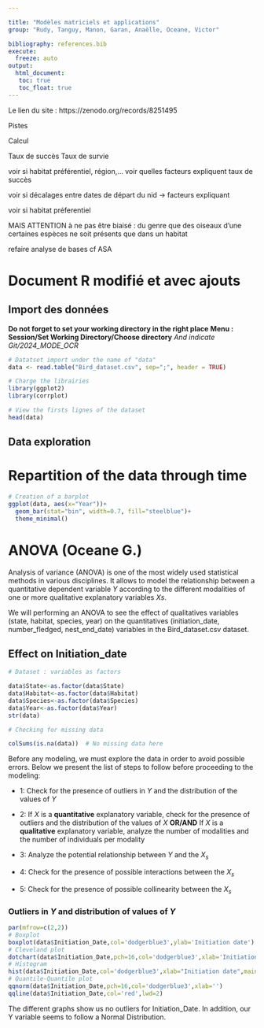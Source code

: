 ```yaml
---

title: "Modèles matriciels et applications"
group: "Rudy, Tanguy, Manon, Garan, Anaëlle, Oceane, Victor" 

bibliography: references.bib
execute: 
  freeze: auto
output: 
  html_document:
   toc: true
   toc_float: true
---
```


Le lien du site : https://zenodo.org/records/8251495 


Pistes 

Calcul 

Taux de succès 
Taux de survie

voir si habitat préférentiel, région,…
voir quelles facteurs expliquent taux de succès

voir si décalages entre dates de départ du nid -> facteurs expliquant 

voir si habitat préferentiel 

MAIS ATTENTION à ne pas être biaisé : du genre que des oiseaux d’une certaines espèces ne soit présents que dans un habitat

refaire analyse de bases cf ASA 

# Document R modifié et avec ajouts

## Import des données

**Do not forget to set your working directory in the right place**
**Menu : Session/Set Working Directory/Choose directory**
*And indicate Git/2024_MODE_OCR*


```r
# Datatset import under the name of "data"
data <- read.table("Bird_dataset.csv", sep=";", header = TRUE)
```

```r
# Charge the librairies
library(ggplot2)
library(corrplot)
```

```r
# View the firsts lignes of the dataset
head(data)
```
## Data exploration
# Repartition of the data through time

```r
# Creation of a barplot
ggplot(data, aes(x="Year"))+
  geom_bar(stat="bin", width=0.7, fill="steelblue")+
  theme_minimal()
```



# ANOVA (Oceane  G.)


Analysis of variance (ANOVA) is one of the most widely used statistical methods in various disciplines. It allows to model the relationship between a quantitative dependent variable $Y$ according to the different modalities of one or more qualitative explanatory variables $Xs$.

We will performing an ANOVA to see the effect of qualitatives variables (state, habitat, species, year) on the quantitatives (initiation_date, number_fledged, nest_end_date) variables in the Bird_dataset.csv dataset.

  
## Effect on Initiation_date
  
```r
# Dataset : variables as factors

data$State<-as.factor(data$State)
data$Habitat<-as.factor(data$Habitat)
data$Species<-as.factor(data$Species)
data$Year<-as.factor(data$Year)
str(data)

# Checking for missing data

colSums(is.na(data))  # No missing data here
```
  
Before any modeling, we must explore the data in order to avoid possible errors. 
Below we present the list of steps to follow before proceeding to the modeling:

- 1: Check for the presence of outliers in $Y$ and the distribution of the 
values of $Y$

- 2: If $X$ is a **quantitative** explanatory variable, check for the presence 
of outliers and the distribution of the values of $X$ **OR/AND** 
If $X$ is a **qualitative** explanatory variable, analyze the number of 
modalities and the number of individuals per modality

- 3: Analyze the potential relationship between $Y$ and the $X_{s}$

- 4: Check for the presence of possible interactions between the $X_{s}$

- 5: Check for the presence of possible collinearity between the $X_{s}$
  
  
### Outliers in $Y$ and distribution of values of $Y$

```r
par(mfrow=c(2,2))
# Boxplot
boxplot(data$Initiation_Date,col='dodgerblue3',ylab='Initiation date')
# Cleveland plot
dotchart(data$Initiation_Date,pch=16,col='dodgerblue3',xlab='Initiation date')
# Histogram
hist(data$Initiation_Date,col='dodgerblue3',xlab="Initiation date",main="")
# Quantile-Quantile plot
qqnorm(data$Initiation_Date,pch=16,col='dodgerblue3',xlab='')
qqline(data$Initiation_Date,col='red',lwd=2)
```
  
  
The different graphs show us no outliers for Initiation_Date. In addition, our 
Y variable seems to follow a Normal Distribution.
  
  
  
  
  
  
  
  
  
  
  
